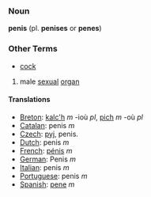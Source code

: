 ===Noun===
'''penis''' (pl. '''penises''' or '''penes''')

===Other Terms===
*[[cock]]

#male [[sexual]] [[organ]]
==== Translations ====
*[[Breton]]: [[kalc'h]] ''m'' -ioù ''pl'', [[pich]] ''m'' -où ''pl''
*[[Catalan]]: penis ''m''
*[[Czech]]: [[pyj]], penis.
*[[Dutch]]: penis ''m''
*[[French]]: [[pénis]] ''m''
*[[German]]: Penis ''m''
*[[Italian]]: penis ''m''
*[[Portuguese]]: penis ''m''
*[[Spanish]]: [[pene]] ''m''